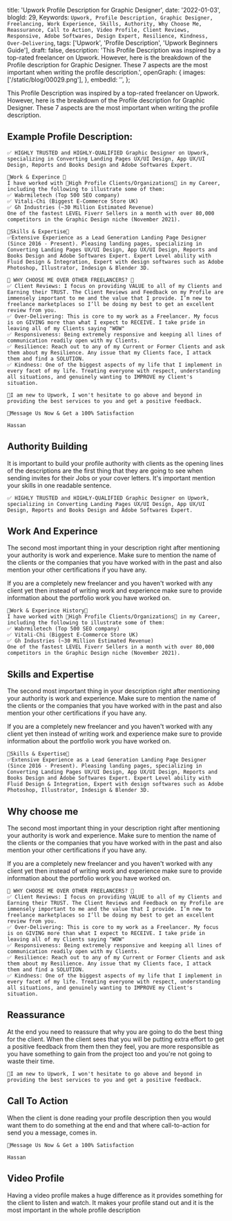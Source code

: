   title: 'Upwork Profile Description for Graphic Designer',
  date: '2022-01-03',
  blogId: 29,
  Keywords: `Upwork, Profile Description, Graphic Designer, Freelancing, Work Experience, Skills, Authority, Why Choose Me, Reassurance, Call to Action, Video Profile, Client Reviews, Responsive, Adobe Softwares, Design Expert, Resilience, Kindness, Over-Delivering`,
  tags: ['Upwork', 'Profile Description', 'Upwork Beginners Guide'],
  draft: false,
  description:
    'This Profile Description was inspired by a top-rated freelancer on Upwork. However, here is the breakdown of the Profile description for Graphic Designer. These 7 aspects are the most important when writing the profile description.',
  openGraph: {
    images: ['/static/blog/00029.png'],
  },
  embedId: '',
};

<BlogHeader metadata={metadata} />

This Profile Description was inspired by a top-rated freelancer on Upwork. However, here is the breakdown of the Profile description for Graphic Designer. These 7 aspects are the most important when writing the profile description.

## Example Profile Description:

```
✅ HIGHLY TRUSTED and HIGHLY-QUALIFIED Graphic Designer on Upwork, specializing in Converting Landing Pages UX/UI Design, App UX/UI Design, Reports and Books Design and Adobe Softwares Expert.

🌟Work & Experince 🌟
I have worked with 🌟High Profile Clients/Organizations🌟 in my Career, including the following to illustrate some of them:
✅ Wabrmiletech (Top 500 SEO company)
✅ Vitali-Chi (Biggest E-Commerce Store UK)
✅ Gh Industries (~30 Million Estimated Revenue)
One of the fastest LEVEL Fiverr Sellers in a month with over 80,000 competitors in the Graphic Design niche (November 2021).

🌟Skills & Expertise🌟
✅Extensive Experience as a Lead Generation Landing Page Designer (Since 2016 - Present). Pleasing landing pages, specializing in Converting Landing Pages UX/UI Design, App UX/UI Design, Reports and Books Design and Adobe Softwares Expert. Expert Level ability with Fluid Design & Integration, Expert with design softwares such as Adobe Photoshop, Illustrator, Indesign & Blender 3D.

🌟 WHY CHOOSE ME OVER OTHER FREELANCERS? 🌟
✅ Client Reviews: I focus on providing VALUE to all of my Clients and Earning their TRUST. The Client Reviews and Feedback on my Profile are immensely important to me and the value that I provide. I’m new to freelance marketplaces so I’ll be doing my best to get an excellent review from you.
✅ Over-Delivering: This is core to my work as a Freelancer. My focus is on GIVING more than what I expect to RECEIVE. I take pride in leaving all of my Clients saying "WOW"
✅ Responsiveness: Being extremely responsive and keeping all lines of communication readily open with my Clients.
✅ Resilience: Reach out to any of my Current or Former Clients and ask them about my Resilience. Any issue that my Clients face, I attack them and find a SOLUTION.
✅ Kindness: One of the biggest aspects of my life that I implement in every facet of my life. Treating everyone with respect, understanding all situations, and genuinely wanting to IMPROVE my Client's situation.

🎯I am new to Upwork, I won't hesitate to go above and beyond in providing the best services to you and get a positive feedback.

💌Message Us Now & Get a 100% Satisfaction

Hassan
```

## Authority Building

It is important to build your profile authority with clients as the opening lines of the descriptions are the first thing that they are going to see when sending invites for their Jobs or your cover letters. It's important mention your skills in one readable sentence.

```
✅ HIGHLY TRUSTED and HIGHLY-QUALIFIED Graphic Designer on Upwork, specializing in Converting Landing Pages UX/UI Design, App UX/UI Design, Reports and Books Design and Adobe Softwares Expert.
```

## Work And Experince

The second most important thing in your description right after mentioning your authority is work and experience. Make sure to mention the name of the clients or the companies that you have worked with in the past and also mention your other certifications if you have any.

If you are a completely new freelancer and you haven't worked with any client yet then instead of writing work and experience make sure to provide information about the portfolio work you have worked on.

```
🌟Work & Experince History🌟
I have worked with 🌟High Profile Clients/Organizations🌟 in my Career, including the following to illustrate some of them:
✅ Wabrmiletech (Top 500 SEO company)
✅ Vitali-Chi (Biggest E-Commerce Store UK)
✅ Gh Industries (~30 Million Estimated Revenue)
One of the fastest LEVEL Fiverr Sellers in a month with over 80,000 competitors in the Graphic Design niche (November 2021).

```

## Skills and Expertise

The second most important thing in your description right after mentioning your authority is work and experience. Make sure to mention the name of the clients or the companies that you have worked with in the past and also mention your other certifications if you have any.

If you are a completely new freelancer and you haven't worked with any client yet then instead of writing work and experience make sure to provide information about the portfolio work you have worked on.

```
🌟Skills & Expertise🌟
✅Extensive Experience as a Lead Generation Landing Page Designer (Since 2016 - Present). Pleasing landing pages, specializing in Converting Landing Pages UX/UI Design, App UX/UI Design, Reports and Books Design and Adobe Softwares Expert. Expert Level ability with Fluid Design & Integration, Expert with design softwares such as Adobe Photoshop, Illustrator, Indesign & Blender 3D.

```

## Why choose me

The second most important thing in your description right after mentioning your authority is work and experience. Make sure to mention the name of the clients or the companies that you have worked with in the past and also mention your other certifications if you have any.

If you are a completely new freelancer and you haven't worked with any client yet then instead of writing work and experience make sure to provide information about the portfolio work you have worked on.

```
🌟 WHY CHOOSE ME OVER OTHER FREELANCERS? 🌟
✅ Client Reviews: I focus on providing VALUE to all of my Clients and Earning their TRUST. The Client Reviews and Feedback on my Profile are immensely important to me and the value that I provide. I’m new to freelance marketplaces so I’ll be doing my best to get an excellent review from you.
✅ Over-Delivering: This is core to my work as a Freelancer. My focus is on GIVING more than what I expect to RECEIVE. I take pride in leaving all of my Clients saying "WOW"
✅ Responsiveness: Being extremely responsive and keeping all lines of communication readily open with my Clients.
✅ Resilience: Reach out to any of my Current or Former Clients and ask them about my Resilience. Any issue that my Clients face, I attack them and find a SOLUTION.
✅ Kindness: One of the biggest aspects of my life that I implement in every facet of my life. Treating everyone with respect, understanding all situations, and genuinely wanting to IMPROVE my Client's situation.

```

## Reassurance

At the end you need to reassure that why you are going to do the best thing for the client. When the client sees that you will be putting extra effort to get a positive feedback from them then they feel, you are more responsible as you have something to gain from the project too and you're not going to waste their time.

```
🎯I am new to Upwork, I won't hesitate to go above and beyond in providing the best services to you and get a positive feedback.
```

## Call To Action

When the client is done reading your profile description then you would want them to do something at the end and that where call-to-action for send you a message, comes in.

```
💌Message Us Now & Get a 100% Satisfaction

Hassan
```

## Video Profile

Having a video profile makes a huge difference as it provides something for the client to listen and watch. It makes your profile stand out and it is the most important in the whole profile description
